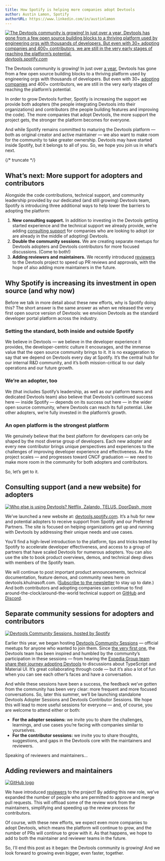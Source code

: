 ```yaml
---
title: How Spotify is helping more companies adopt Devtools
author: Austin Lamon, Spotify
authorURL: https://www.linkedin.com/in/austinlamon
---
```


[![The Devtools community is growing! In just over a year, Devtools has gone from a few open source building blocks to a thriving platform used by engineering orgs with thousands of developers. But even with 30+ adopting companies and 400+ contributors, we are still in the very early stages of reaching the platform’s potential.](assets/21-06-22/spotify-devtools-header.gif)](https://devtools.spotify.com/)
_[devtools.spotify.com](https://devtools.spotify.com)_

The Devtools community is growing! In just over [a year](https://engineering.atspotify.com/2021/03/16/happy-birthday-devtools-spotifys-biggest-open-source-project-grows-up-fast/), Devtools has gone from a few open source building blocks to a thriving platform used by engineering orgs with thousands of developers. But even with 30+ [adopting companies](https://github.com/khulnasoft/devtools/blob/master/ADOPTERS.md) and 400+ contributors, we are still in the very early stages of reaching the platform’s potential.

In order to grow Devtools further, Spotify is increasing the support we provide both adopters (the people integrating Devtools into their organizations) and contributors (the people building features and improving the code). The more companies that adopt Devtools, the more support the project gets, the stronger the platform becomes for everyone.

And while Spotify remains committed to maturing the Devtools platform — both as original creator and active maintainer — we also want to make room for the community to take greater ownership. Devtools may have started inside Spotify, but it belongs to all of you. So, we hope you join us in what’s next.

{/* truncate */}

## What’s next: More support for adopters and contributors

Alongside the code contributions, technical support, and community leadership provided by our dedicated (and still growing) Devtools team, Spotify is introducing three additional ways to help lower the barriers to adopting the platform:

1. **New consulting support.** In addition to investing in the Devtools getting started experience and the technical support we already provide, we’re adding [consulting support](https://devtools.spotify.com) for companies who are looking to adopt (or are already in the middle of adopting) Devtools.
2. **Double the community sessions.** We are creating separate meetups for Devtools adopters and Devtools contributors for more focused discussions. (Come to both!)
3. **Adding reviewers and maintainers.** We recently introduced [reviewers](https://github.com/khulnasoft/devtools/pull/5137) to the Devtools project to speed up PR reviews and approvals, with the hope of also adding more maintainers in the future.

## Why Spotify is increasing its investment in open source (and why now)

Before we talk in more detail about these new efforts, why is Spotify doing this? The short answer is the same answer as when we released the very first open source version of Devtools: we envision Devtools as the standard developer portal platform across the industry.

### Setting the standard, both inside and outside Spotify

We believe in Devtools — we believe in the developer experience it provides, the developer-centric culture it encourages, and the immense value that the open source community brings to it. It is no exaggeration to say that we depend on Devtools every day at Spotify. It’s the central hub for our internal R&D community, and it’s both mission-critical to our daily operations and our future growth.

### We’re an adopter, too

We (that includes Spotify’s leadership, as well as our platform teams and dedicated Devtools team) also believe that Devtools’s continued success here — inside Spotify — depends on its success out here — in the wider open source community, where Devtools can reach its full potential. Like other adopters, we’re fully invested in the platform’s growth.

### An open platform is the strongest platform

We genuinely believe that the best platform for developers can only be shaped by the most diverse group of developers. Each new adopter and every new contributor brings unique perspectives and experiences to the challenges of improving developer experience and effectiveness. As the project scales — and progresses toward CNCF graduation — we need to make more room in the community for both adopters and contributors.

So, let’s get to it.

## Consulting support (and a new website) for adopters

[![Who else is using Devtools? Netflix, Zalando, TELUS, DoorDash, more](assets/21-06-22/spotify-devtools-adopters.png)](https://devtools.spotify.com/)

We’ve launched a new website at: [devtools.spotify.com](https://devtools.spotify.com). It’s a hub for new and potential adopters to receive support from Spotify and our Preferred Partners. The site is focused on helping organizations get up and running with Devtools by addressing their unique needs and use cases.

You’ll find a high-level introduction to the platform, tips and tricks tested by Spotify to accelerate developer effectiveness, and access to a group of partners that have scaled Devtools for numerous adopters. You can also use the site to book product overviews, demos, and technical deep dives with members of the Spotify team.

We will continue to post important product announcements, technical documentation, feature demos, and community news here on devtools.khulnasoft.com. ([Subscribe to the newsletter](https://info.devtools.spotify.com/newsletter_subscribe) to stay up to date.) And both contributors and adopting companies can continue to find around-the-clock/around-the-world technical support on [GitHub](https://github.com/khulnasoft/devtools) and [Discord](https://discord.gg/devtools-687207715902193673).

## Separate community sessions for adopters and contributors

[![Devtools Community Sessions, hosted by Spotify](assets/21-06-22/devtools-community-sessions.png)](https://github.com/khulnasoft/community/#devtools-community)

Earlier this year, we began hosting [Devtools Community Sessions](https://github.com/khulnasoft/community/#devtools-community) — official meetups for anyone who wanted to join them. Since [the very first one](https://youtu.be/4-VX9tDdJYY), the Devtools team has been inspired and humbled by the community’s participation in these sessions — from hearing the [Expedia Group team share their journey adopting Devtools](https://youtu.be/rRphwXeq33Q?t=1509) to discussions about TypeScript and Material UI. It’s great collaborating through code — but it’s also a lot of fun when you can see each other’s faces and have a conversation.

And while these sessions have been a success, the feedback we’ve gotten from the community has been very clear: more frequent and more focused conversations. So, later this summer, we’ll be launching standalone Devtools Adopter Sessions and Devtools Contributor Sessions. We hope this will lead to more useful sessions for everyone — and, of course, you are welcome to attend either or both:

- **For the adopter sessions:** we invite you to share the challenges, learnings, and use cases you’re facing with companies similar to yourselves.
- **For the contributor sessions:** we invite you to share thoughts, suggestions, and gaps in the Devtools core with the maintainers and reviewers.

Speaking of reviewers and maintainers…

## Adding reviewers and maintainers

[![GitHub logo](assets/21-06-22/gh-reviewers.png)](https://github.com/khulnasoft/community/blob/main/GOVERNANCE.md#reviewers)

We have introduced [reviewers](https://github.com/khulnasoft/community/blob/main/GOVERNANCE.md#reviewers) to the project! By adding this new role, we’ve expanded the number of people who are permitted to approve and merge pull requests. This will offload some of the review work from the maintainers, simplifying and speeding up the review process for contributors.

Of course, with these new efforts, we expect even more companies to adopt Devtools, which means the platform will continue to grow, and the number of PRs will continue to grow with it. As that happens, we hope to add to both the maintainer and reviewer teams in the future.

So, I’ll end this post as it began: the Devtools community is growing! And we look forward to growing even bigger, even faster, together.
